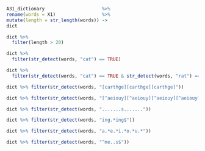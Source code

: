 ```r
A31_dictionary                     %>%
rename(words = X1)                 %>%
mutate(length = str_length(words)) ->
dict

```

```r
dict %>%
  filter(length > 20)
```

```r
dict %>% 
  filter(str_detect(words, "cat") == TRUE)

```

```r
dict %>% 
  filter(str_detect(words, "cat") == TRUE & str_detect(words, "rat") == TRUE)
```

```r
dict %>% filter(str_detect(words, "[carthge][carthge][carthge]"))

```

```r
dict %>% filter(str_detect(words, "[^aeiouy][^aeiouy][^aeiouy][^aeiouy][^aeiouy]"))
```

```r
dict %>% filter(str_detect(words, ".......s......."))
```

```r
dict %>% filter(str_detect(words, "ing.*ing$"))
```

```r
dict %>% filter(str_detect(words, "a.*e.*i.*o.*u.*"))
```

```r
dict %>% filter(str_detect(words, "^me..s$"))

```

